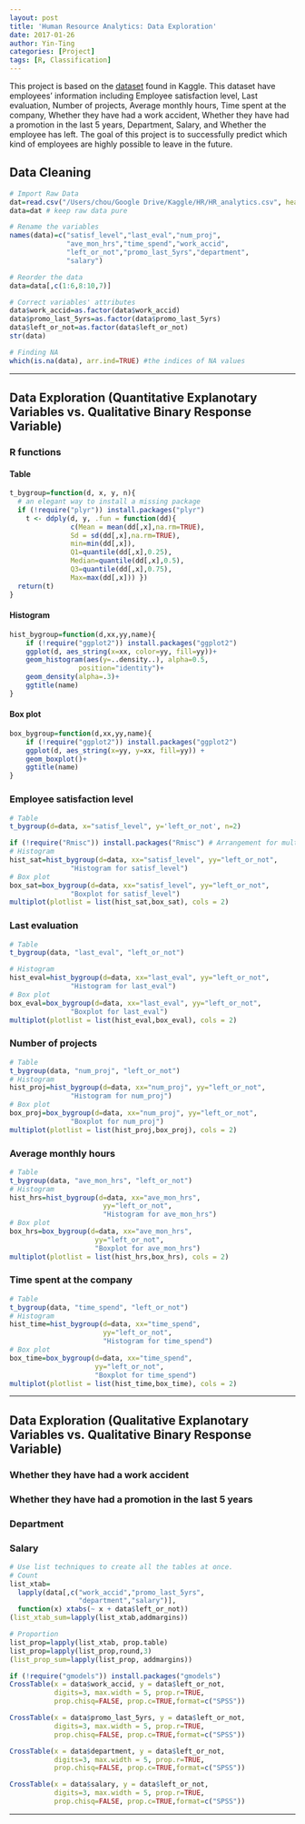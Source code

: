 ```yaml
---
layout: post
title: 'Human Resource Analytics: Data Exploration'
date: 2017-01-26
author: Yin-Ting 
categories: [Project]
tags: [R, Classification]
---
```

This project is based on the [dataset](https://www.kaggle.com/ludobenistant/hr-analytics) found in Kaggle. This dataset have employees' information including Employee satisfaction level, Last evaluation, Number of projects, Average monthly hours, Time spent at the company, Whether they have had a work accident, Whether they have had a promotion in the last 5 years, Department, Salary, and Whether the employee has left. The goal of this project is to successfully predict which kind of employees are highly possible to leave in the future. 

## Data Cleaning
```r
# Import Raw Data
dat=read.csv("/Users/chou/Google Drive/Kaggle/HR/HR_analytics.csv", header=TRUE)
data=dat # keep raw data pure

# Rename the variables
names(data)=c("satisf_level","last_eval","num_proj",
              "ave_mon_hrs","time_spend","work_accid",
              "left_or_not","promo_last_5yrs","department",
              "salary")

# Reorder the data
data=data[,c(1:6,8:10,7)]

# Correct variables' attributes
data$work_accid=as.factor(data$work_accid)
data$promo_last_5yrs=as.factor(data$promo_last_5yrs)
data$left_or_not=as.factor(data$left_or_not)
str(data) 

# Finding NA
which(is.na(data), arr.ind=TRUE) #the indices of NA values
```

***

## Data Exploration (Quantitative Explanotary Variables vs. Qualitative Binary Response Variable)
### R functions 
#### Table
```r
t_bygroup=function(d, x, y, n){
  # an elegant way to install a missing package
  if (!require("plyr")) install.packages("plyr")
    t <- ddply(d, y, .fun = function(dd){
               c(Mean = mean(dd[,x],na.rm=TRUE),
               Sd = sd(dd[,x],na.rm=TRUE),
               min=min(dd[,x]), 
               Q1=quantile(dd[,x],0.25),
               Median=quantile(dd[,x],0.5),
               Q3=quantile(dd[,x],0.75), 
               Max=max(dd[,x])) })
  return(t)
}
```
#### Histogram
```r
hist_bygroup=function(d,xx,yy,name){
    if (!require("ggplot2")) install.packages("ggplot2")
    ggplot(d, aes_string(x=xx, color=yy, fill=yy))+ 
    geom_histogram(aes(y=..density..), alpha=0.5, 
                 position="identity")+
    geom_density(alpha=.3)+
    ggtitle(name)  
}
```

#### Box plot
```r
box_bygroup=function(d,xx,yy,name){
    if (!require("ggplot2")) install.packages("ggplot2")
    ggplot(d, aes_string(x=yy, y=xx, fill=yy)) + 
    geom_boxplot()+
    ggtitle(name) 
}
```

### Employee satisfaction level
```r
# Table
t_bygroup(d=data, x="satisf_level", y='left_or_not', n=2)

if (!require("Rmisc")) install.packages("Rmisc") # Arrangement for multiple ggplots
# Histogram
hist_sat=hist_bygroup(d=data, xx="satisf_level", yy="left_or_not",
               "Histogram for satisf_level")
# Box plot
box_sat=box_bygroup(d=data, xx="satisf_level", yy="left_or_not",
               "Boxplot for satisf_level")
multiplot(plotlist = list(hist_sat,box_sat), cols = 2) 
```

### Last evaluation
```r
# Table
t_bygroup(data, "last_eval", "left_or_not")

# Histogram
hist_eval=hist_bygroup(d=data, xx="last_eval", yy="left_or_not",
               "Histogram for last_eval")
# Box plot
box_eval=box_bygroup(d=data, xx="last_eval", yy="left_or_not",
               "Boxplot for last_eval")
multiplot(plotlist = list(hist_eval,box_eval), cols = 2) 

```

### Number of projects
```r
# Table
t_bygroup(data, "num_proj", "left_or_not")
# Histogram
hist_proj=hist_bygroup(d=data, xx="num_proj", yy="left_or_not",
               "Histogram for num_proj")
# Box plot
box_proj=box_bygroup(d=data, xx="num_proj", yy="left_or_not",
               "Boxplot for num_proj")
multiplot(plotlist = list(hist_proj,box_proj), cols = 2) 

```

### Average monthly hours
```r
# Table
t_bygroup(data, "ave_mon_hrs", "left_or_not")
# Histogram
hist_hrs=hist_bygroup(d=data, xx="ave_mon_hrs", 
                       yy="left_or_not",
                       "Histogram for ave_mon_hrs")
# Box plot
box_hrs=box_bygroup(d=data, xx="ave_mon_hrs",
                     yy="left_or_not",
                     "Boxplot for ave_mon_hrs")
multiplot(plotlist = list(hist_hrs,box_hrs), cols = 2) 
```

### Time spent at the company
```r
# Table
t_bygroup(data, "time_spend", "left_or_not")
# Histogram
hist_time=hist_bygroup(d=data, xx="time_spend", 
                       yy="left_or_not",
                       "Histogram for time_spend")
# Box plot
box_time=box_bygroup(d=data, xx="time_spend",
                     yy="left_or_not",
                     "Boxplot for time_spend")
multiplot(plotlist = list(hist_time,box_time), cols = 2) 
```

***

## Data Exploration (Qualitative Explanotary Variables vs. Qualitative Binary Response Variable)
### Whether they have had a work accident 
### Whether they have had a promotion in the last 5 years
### Department
### Salary
```r
# Use list techniques to create all the tables at once.  
# Count
list_xtab=
  lapply(data[,c("work_accid","promo_last_5yrs",
                 "department","salary")], 
  function(x) xtabs(~ x + data$left_or_not))
(list_xtab_sum=lapply(list_xtab,addmargins))

# Proportion
list_prop=lapply(list_xtab, prop.table)
list_prop=lapply(list_prop,round,3)
(list_prop_sum=lapply(list_prop, addmargins))
```

```r
if (!require("gmodels")) install.packages("gmodels")
CrossTable(x = data$work_accid, y = data$left_or_not, 
           digits=3, max.width = 5, prop.r=TRUE,
           prop.chisq=FALSE, prop.c=TRUE,format=c("SPSS"))
```
```r
CrossTable(x = data$promo_last_5yrs, y = data$left_or_not, 
           digits=3, max.width = 5, prop.r=TRUE,
           prop.chisq=FALSE, prop.c=TRUE,format=c("SPSS"))
```
```r
CrossTable(x = data$department, y = data$left_or_not, 
           digits=3, max.width = 5, prop.r=TRUE,
           prop.chisq=FALSE, prop.c=TRUE,format=c("SPSS"))
```
```r
CrossTable(x = data$salary, y = data$left_or_not, 
           digits=3, max.width = 5, prop.r=TRUE,
           prop.chisq=FALSE, prop.c=TRUE,format=c("SPSS"))

```

*** 
